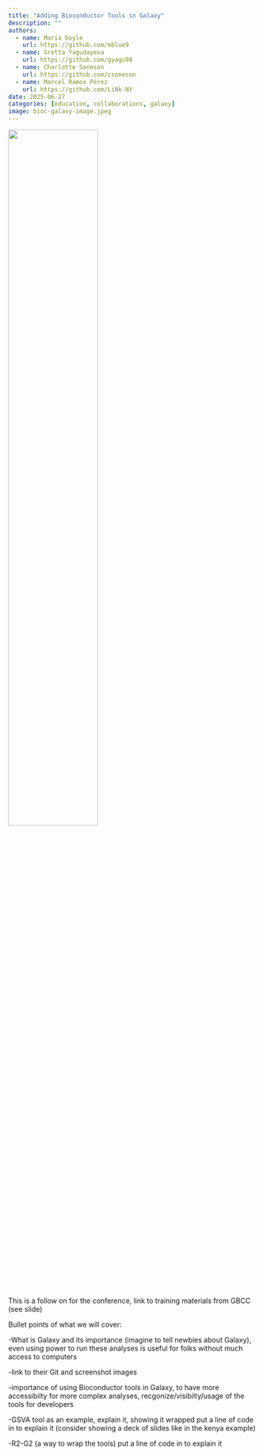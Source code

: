```yaml
---
title: "Adding Bioconductor Tools in Galaxy"
description: ""
authors:
  - name: Maria Doyle
    url: https://github.com/mblue9
  - name: Gretta Yagudayeva
    url: https://github.com/gyagu98
  - name: Charlotte Soneson
    url: https://github.com/csoneson
  - name: Marcel Ramos Pérez
    url: https://github.com/LiNk-NY
date: 2025-06-27
categories: [education, collaborations, galaxy]
image: bioc-galaxy-image.jpeg
---
```


![](bioc-galaxy-image.jpeg){fig-alt="Bioconductor and Galaxy logos" fig-align="center" width="60%"} 

This is a follow on for the conference, link to training materials from GBCC (see slide)

Bullet points of what we will cover:

-What is Galaxy and its importance (imagine to tell newbies about Galaxy), even using power to run these analyses is useful for folks without much access to computers

-link to their Git and screenshot images

-importance of using Bioconductor tools in Galaxy, to have more accessibilty for more complex analyses, recgonize/visibilty/usage of the tools for developers

-GSVA tool as an example, explain it, showing it wrapped put a line of code in to explain it (consider showing a deck of slides like in the kenya example)

-R2-G2 (a way to wrap the tools) put a line of code in to explain it

